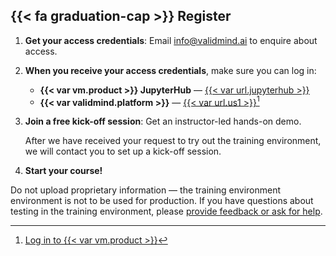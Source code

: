 
## {{< fa graduation-cap >}} Register

<!-- FUTURE: Training portal with self-service signups -->
1. **Get your access credentials**: Email <info@validmind.ai> to enquire about access.

2. **When you receive your access credentials**, make sure you can log in:

   - **{{< var vm.product >}} JupyterHub** — [{{< var url.jupyterhub >}}]({{< var url.jupyterhub >}})
   - **{{< var validmind.platform >}}** — [{{< var url.us1 >}}]({{< var url.us1 >}})^[[Log in to {{< var vm.product >}}](/guide/acess/log-in-to-validmind.qmd#public-internet)]

3. **Join a free kick-off session**: Get an instructor-led hands-on demo.

   After we have received your request to try out the training environment, we will contact you to set up a kick-off session.

4. **Start your course!**

::: {.callout-important title="For testing and evaluation purposes only"}
Do not upload proprietary information — the training environment environment is not to be used for production. If you have questions about testing in the training environment, please [provide feedback or ask for help](#feedback-help).
:::
